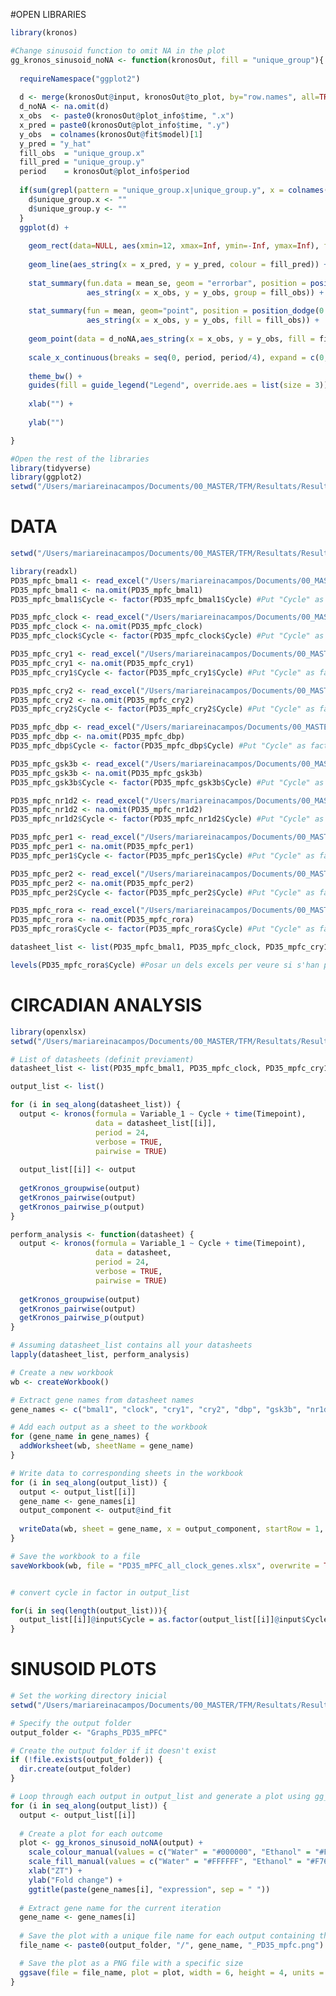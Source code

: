 
#OPEN LIBRARIES

```r
library(kronos)

#Change sinusoid function to omit NA in the plot
gg_kronos_sinusoid_noNA <- function(kronosOut, fill = "unique_group"){
  
  requireNamespace("ggplot2")
  
  d <- merge(kronosOut@input, kronosOut@to_plot, by="row.names", all=TRUE)[,-1]
  d_noNA <- na.omit(d)
  x_obs  <- paste0(kronosOut@plot_info$time, ".x")
  x_pred = paste0(kronosOut@plot_info$time, ".y")
  y_obs  = colnames(kronosOut@fit$model)[1]
  y_pred = "y_hat"
  fill_obs  = "unique_group.x"
  fill_pred = "unique_group.y"
  period    = kronosOut@plot_info$period
  
  if(sum(grepl(pattern = "unique_group.x|unique_group.y", x = colnames(d))) == 0){
    d$unique_group.x <- ""
    d$unique_group.y <- ""
  }
  ggplot(d) +
    
    geom_rect(data=NULL, aes(xmin=12, xmax=Inf, ymin=-Inf, ymax=Inf), fill="lightgray") +
    
    geom_line(aes_string(x = x_pred, y = y_pred, colour = fill_pred)) +
    
    stat_summary(fun.data = mean_se, geom = "errorbar", position = position_dodge(0.75), width = 1, 
                 aes_string(x = x_obs, y = y_obs, group = fill_obs)) + 
    
    stat_summary(fun = mean, geom="point", position = position_dodge(0.75), size = 4, shape = 21, 
                 aes_string(x = x_obs, y = y_obs, fill = fill_obs)) +
    
    geom_point(data = d_noNA,aes_string(x = x_obs, y = y_obs, fill = fill_obs), shape = 21, position = position_dodge(0.75)) +
    
    scale_x_continuous(breaks = seq(0, period, period/4), expand = c(0, 0)) +
    
    theme_bw() +
    guides(fill = guide_legend("Legend", override.aes = list(size = 3)), colour = guide_none()) +
    
    xlab("") +
    
    ylab("")

}

#Open the rest of the libraries
library(tidyverse)
library(ggplot2)
setwd("/Users/mariareinacampos/Documents/00_MASTER/TFM/Resultats/Results_PD35_mPFC")

```

# DATA

```r
setwd("/Users/mariareinacampos/Documents/00_MASTER/TFM/Resultats/Results_PD35_mPFC")

library(readxl)
PD35_mpfc_bmal1 <- read_excel("/Users/mariareinacampos/Documents/00_MASTER/TFM/Resultats/Results_PD35_mPFC/PD35_mPFC_bmal1.xlsx")
PD35_mpfc_bmal1 <- na.omit(PD35_mpfc_bmal1)
PD35_mpfc_bmal1$Cycle <- factor(PD35_mpfc_bmal1$Cycle) #Put "Cycle" as factor

PD35_mpfc_clock <- read_excel("/Users/mariareinacampos/Documents/00_MASTER/TFM/Resultats/Results_PD35_mPFC/PD35_mPFC_clock.xlsx")
PD35_mpfc_clock <- na.omit(PD35_mpfc_clock)
PD35_mpfc_clock$Cycle <- factor(PD35_mpfc_clock$Cycle) #Put "Cycle" as factor

PD35_mpfc_cry1 <- read_excel("/Users/mariareinacampos/Documents/00_MASTER/TFM/Resultats/Results_PD35_mPFC/PD35_mPFC_cry1.xlsx")
PD35_mpfc_cry1 <- na.omit(PD35_mpfc_cry1)
PD35_mpfc_cry1$Cycle <- factor(PD35_mpfc_cry1$Cycle) #Put "Cycle" as factor

PD35_mpfc_cry2 <- read_excel("/Users/mariareinacampos/Documents/00_MASTER/TFM/Resultats/Results_PD35_mPFC/PD35_mPFC_cry2.xlsx")
PD35_mpfc_cry2 <- na.omit(PD35_mpfc_cry2)
PD35_mpfc_cry2$Cycle <- factor(PD35_mpfc_cry2$Cycle) #Put "Cycle" as factor

PD35_mpfc_dbp <- read_excel("/Users/mariareinacampos/Documents/00_MASTER/TFM/Resultats/Results_PD35_mPFC/PD35_mPFC_dbp.xlsx")
PD35_mpfc_dbp <- na.omit(PD35_mpfc_dbp)
PD35_mpfc_dbp$Cycle <- factor(PD35_mpfc_dbp$Cycle) #Put "Cycle" as factor

PD35_mpfc_gsk3b <- read_excel("/Users/mariareinacampos/Documents/00_MASTER/TFM/Resultats/Results_PD35_mPFC/PD35_mPFC_gsk3b.xlsx")
PD35_mpfc_gsk3b <- na.omit(PD35_mpfc_gsk3b)
PD35_mpfc_gsk3b$Cycle <- factor(PD35_mpfc_gsk3b$Cycle) #Put "Cycle" as factor

PD35_mpfc_nr1d2 <- read_excel("/Users/mariareinacampos/Documents/00_MASTER/TFM/Resultats/Results_PD35_mPFC/PD35_mPFC_nr1d2.xlsx")
PD35_mpfc_nr1d2 <- na.omit(PD35_mpfc_nr1d2)
PD35_mpfc_nr1d2$Cycle <- factor(PD35_mpfc_nr1d2$Cycle) #Put "Cycle" as factor

PD35_mpfc_per1 <- read_excel("/Users/mariareinacampos/Documents/00_MASTER/TFM/Resultats/Results_PD35_mPFC/PD35_mPFC_per1.xlsx")
PD35_mpfc_per1 <- na.omit(PD35_mpfc_per1)
PD35_mpfc_per1$Cycle <- factor(PD35_mpfc_per1$Cycle) #Put "Cycle" as factor

PD35_mpfc_per2 <- read_excel("/Users/mariareinacampos/Documents/00_MASTER/TFM/Resultats/Results_PD35_mPFC/PD35_mPFC_per2.xlsx")
PD35_mpfc_per2 <- na.omit(PD35_mpfc_per2)
PD35_mpfc_per2$Cycle <- factor(PD35_mpfc_per2$Cycle) #Put "Cycle" as factor

PD35_mpfc_rora <- read_excel("/Users/mariareinacampos/Documents/00_MASTER/TFM/Resultats/Results_PD35_mPFC/PD35_mPFC_rora.xlsx")
PD35_mpfc_rora <- na.omit(PD35_mpfc_rora)
PD35_mpfc_rora$Cycle <- factor(PD35_mpfc_rora$Cycle) #Put "Cycle" as factor

datasheet_list <- list(PD35_mpfc_bmal1, PD35_mpfc_clock, PD35_mpfc_cry1, PD35_mpfc_cry2, PD35_mpfc_dbp, PD35_mpfc_gsk3b, PD35_mpfc_nr1d2, PD35_mpfc_per1, PD35_mpfc_per2, PD35_mpfc_rora)  # Add all your datasheets to this list

levels(PD35_mpfc_rora$Cycle) #Posar un dels excels per veure si s'han posat com a factor


```

# CIRCADIAN ANALYSIS

```r
library(openxlsx)
setwd("/Users/mariareinacampos/Documents/00_MASTER/TFM/Resultats/Results_PD35_mPFC")

# List of datasheets (definit previament)
datasheet_list <- list(PD35_mpfc_bmal1, PD35_mpfc_clock, PD35_mpfc_cry1, PD35_mpfc_cry2, PD35_mpfc_dbp, PD35_mpfc_gsk3b, PD35_mpfc_nr1d2, PD35_mpfc_per1, PD35_mpfc_per2, PD35_mpfc_rora)  # Add all your datasheets to this list

output_list <- list()

for (i in seq_along(datasheet_list)) {
  output <- kronos(formula = Variable_1 ~ Cycle + time(Timepoint), 
                   data = datasheet_list[[i]], 
                   period = 24, 
                   verbose = TRUE, 
                   pairwise = TRUE)
  
  output_list[[i]] <- output
  
  getKronos_groupwise(output)
  getKronos_pairwise(output)
  getKronos_pairwise_p(output)
}

perform_analysis <- function(datasheet) {
  output <- kronos(formula = Variable_1 ~ Cycle + time(Timepoint), 
                   data = datasheet, 
                   period = 24, 
                   verbose = TRUE, 
                   pairwise = TRUE)
  
  getKronos_groupwise(output)
  getKronos_pairwise(output)
  getKronos_pairwise_p(output)
}

# Assuming datasheet_list contains all your datasheets
lapply(datasheet_list, perform_analysis)

# Create a new workbook
wb <- createWorkbook()

# Extract gene names from datasheet names
gene_names <- c("bmal1", "clock", "cry1", "cry2", "dbp", "gsk3b", "nr1d2", "per1", "per2", "rora")

# Add each output as a sheet to the workbook
for (gene_name in gene_names) {
  addWorksheet(wb, sheetName = gene_name)
}

# Write data to corresponding sheets in the workbook
for (i in seq_along(output_list)) {
  output <- output_list[[i]]
  gene_name <- gene_names[i]
  output_component <- output@ind_fit
  
  writeData(wb, sheet = gene_name, x = output_component, startRow = 1, startCol = 1)
}

# Save the workbook to a file
saveWorkbook(wb, file = "PD35_mPFC_all_clock_genes.xlsx", overwrite = TRUE)


# convert cycle in factor in output_list

for(i in seq(length(output_list))){
  output_list[[i]]@input$Cycle = as.factor(output_list[[i]]@input$Cycle)
}

```
# SINUSOID PLOTS

```r

# Set the working directory inicial
setwd("/Users/mariareinacampos/Documents/00_MASTER/TFM/Resultats/Results_PD35_mPFC")

# Specify the output folder
output_folder <- "Graphs_PD35_mPFC"

# Create the output folder if it doesn't exist
if (!file.exists(output_folder)) {
  dir.create(output_folder)
}

# Loop through each output in output_list and generate a plot using gg_kronos_sinusoid
for (i in seq_along(output_list)) {
  output <- output_list[[i]]
  
  # Create a plot for each outcome
  plot <- gg_kronos_sinusoid_noNA(output) +
    scale_colour_manual(values = c("Water" = "#000000", "Ethanol" = "#F764C6")) + #line color
    scale_fill_manual(values = c("Water" = "#FFFFFF", "Ethanol" = "#F764C6")) + #filling color
    xlab("ZT") +
    ylab("Fold change") +
    ggtitle(paste(gene_names[i], "expression", sep = " "))
  
  # Extract gene name for the current iteration
  gene_name <- gene_names[i]
  
  # Save the plot with a unique file name for each output containing the gene name
  file_name <- paste0(output_folder, "/", gene_name, "_PD35_mpfc.png")  # For example: _PD35_hpc_bmal1.png 

  # Save the plot as a PNG file with a specific size
  ggsave(file = file_name, plot = plot, width = 6, height = 4, units = "in")
}

```
